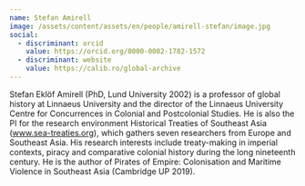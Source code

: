 ```yaml
---
name: Stefan Amirell
image: /assets/content/assets/en/people/amirell-stefan/image.jpg
social:
  - discriminant: orcid
    value: https://orcid.org/0000-0002-1782-1572
  - discriminant: website
    value: https://calib.ro/global-archive
---
```

Stefan Eklöf Amirell (PhD, Lund University 2002) is a professor of global history at Linnaeus University and the director of the Linnaeus University Centre for Concurrences in Colonial and Postcolonial Studies. He is also the PI for the research environment Historical Treaties of Southeast Asia (www.sea-treaties.org), which gathers seven researchers from Europe and Southeast Asia. His research interests include treaty-making in imperial contexts, piracy and comparative colonial history during the long nineteenth century. He is the author of Pirates of Empire: Colonisation and Maritime Violence in Southeast Asia (Cambridge UP 2019).